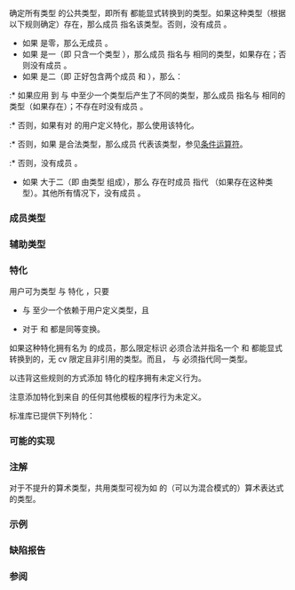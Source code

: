 {{cpp/title|common_type}}
{{cpp/meta/navbar}}
{{dcl begin}}
{{dcl header|type_traits}}
{{dcl|since=c++11|1=
template&lt; class... T &gt;
struct common_type;
}}
{{dcl end}}

确定所有类型 {{tt|T...}} 的公共类型，即所有 {{tt|T...}} 都能显式转换到的类型。如果这种类型（根据以下规则确定）存在，那么成员 {{tt|type}} 指名该类型。否则，没有成员 {{tt|type}}。

* 如果 {{c|sizeof...(T)}} 是零，那么无成员 {{tt|type}}。
* 如果 {{c|sizeof...(T)}} 是一（即 {{tt|T...}} 只含一个类型 {{tt|T0}}），那么成员 {{tt|type}} 指名与 {{c/core|std::common_type&lt;T0, T0&gt;::type}} 相同的类型，如果存在；否则没有成员 {{tt|type}}。
* 如果 {{c/core|sizeof...(T)}} 是二（即 {{tt|T...}} 正好包含两个成员 {{tt|T1}} 和 {{tt|T2}}），那么：
:* 如果应用 {{lc|std::decay}} 到 {{tt|T1}} 与 {{tt|T2}} 中至少一个类型后产生了不同的类型，那么成员 {{tt|type}} 指名与 {{c/core|std::common_type&lt;std::decay&lt;T1&gt;::type, std::decay&lt;T2&gt;::type&gt;::type}} 相同的类型（如果存在）；不存在时没有成员 {{tt|type}}。
:* 否则，如果有对 {{c/core|std::common_type&lt;T1, T2&gt;}} 的用户定义特化，那么使用该特化。
:* 否则，如果 {{c/core|std::decay&lt;decltype(false ? std::declval&lt;T1&gt;() : std::declval&lt;T2&gt;())&gt;::type}} 是合法类型，那么成员 {{tt|type}} 代表该类型，参见[[cpp/language/operator_other#条件运算符|条件运算符]]。
{{rrev|since=c++20|1=
:* 否则，如果 {{c/core|std::decay&lt;decltype(false ? std::declval&lt;CR1&gt;() : std::declval&lt;CR2&gt;())&gt;::type}} 是合法类型，其中 {{tt|CR1}} 与 {{tt|CR2}} 分别是 {{c/core|const std::remove_reference_t&lt;T1&gt;&amp;}} 与 {{c/core|const std::remove_reference_t&lt;T2&gt;&amp;}}，那么成员 {{tt|type}} 代表该类型。
}}
:* 否则，没有成员 {{tt|type}}。
* 如果 {{c|sizeof...(T)}} 大于二（即 {{tt|T...}} 由类型 {{tt|T1, T2, R...}} 组成），那么 {{c/core|std::common_type&lt;T1, T2&gt;::type}} 存在时成员 {{tt|type}} 指代 {{c/core|std::common_type&lt;std::common_type&lt;T1, T2&gt;::type, R...&gt;::type}}（如果存在这种类型）。其他所有情况下，没有成员 {{tt|type}}。

{{cpp/types/cvaub|pack=T|packonly=yes}}

===成员类型===
{{dsc begin}}
{{dsc hitem|名字|定义}}
{{dsc|{{tt|type}}|所有 {{tt|T...}} 的公共类型}}
{{dsc end}}

===辅助类型===
{{dcl begin}}
{{dcl|since=c++14|1=
template&lt; class... T &gt;
using common_type_t = typename common_type&lt;T...&gt;::type;
}}
{{dcl end}}

===特化===
用户可为类型 {{tt|T1}} 与 {{tt|T2}} 特化 {{tt|common_type}}，只要
* {{tt|T1}} 与 {{tt|T2}} 至少一个依赖于用户定义类型，且
* {{lc|std::decay}} 对于 {{tt|T1}} 和 {{tt|T2}} 都是同等变换。

如果这种特化拥有名为 {{tt|type}} 的成员，那么限定标识 {{c/core|std::common_type&lt;T1, T2&gt;::type}} 必须合法并指名一个 {{tt|T1}} 和 {{tt|T2}} 都能显式转换到的，无 cv 限定且非引用的类型。而且，{{c/core|std::common_type&lt;T1, T2&gt;::type}} 与 {{c/core|std::common_type&lt;T2, T1&gt;::type}} 必须指代同一类型。

以违背这些规则的方式添加 {{tt|common_type}} 特化的程序拥有未定义行为。

注意添加特化到来自 {{tt|&lt;type_traits&gt;}} 的任何其他模板{{rev inl|since=c++20|（除了 {{ltt|cpp/types/common_reference|std::basic_common_reference}}）}}的程序行为未定义。

标准库已提供下列特化：
{{dsc begin}}
{{dsc inc|cpp/chrono/duration/dsc common_type}}
{{dsc inc|cpp/chrono/time_point/dsc common_type}}
{{dsc inc|cpp/utility/pair/dsc common_type}}
{{dsc inc|cpp/utility/tuple/dsc common_type}}
{{dsc inc|cpp/iterator/basic_const_iterator/dsc common_type}}
{{dsc end}}

===可能的实现===
{{eq fun
|1=
// 主模板（用于零个类型）
template&lt;class...&gt;
struct common_type {};

// 一个类型
template&lt;class T&gt;
struct common_type&lt;T&gt; : common_type&lt;T, T&gt; {};

namespace detail
{
    template&lt;class...&gt;
    using void_t = void;
    
    template&lt;class T1, class T2&gt;
    using conditional_result_t = decltype(false ? std::declval&lt;T1&gt;() : std::declval&lt;T2&gt;());
    
    template&lt;class, class, class = void&gt;
    struct decay_conditional_result {};
    template&lt;class T1, class T2&gt;
    struct decay_conditional_result&lt;T1, T2, void_t&lt;conditional_result_t&lt;T1, T2&gt;&gt;&gt;
        : std::decay&lt;conditional_result_t&lt;T1, T2&gt;&gt; {};
    
    template&lt;class T1, class T2, class = void&gt;
    struct common_type_2_impl : decay_conditional_result&lt;const T1&amp;, const T2&amp;&gt; {};
    
    // C++11 实现：
    // template&lt;class, class, class = void&gt;
    // struct common_type_2_impl {};
    
    template&lt;class T1, class T2&gt;
    struct common_type_2_impl&lt;T1, T2, void_t&lt;conditional_result_t&lt;T1, T2&gt;&gt;&gt;
        : decay_conditional_result&lt;T1, T2&gt; {};
}

// 两个类型
template&lt;class T1, class T2&gt;
struct common_type&lt;T1, T2&gt; 
    : std::conditional&lt;std::is_same&lt;T1, typename std::decay&lt;T1&gt;::type&gt;::value &amp;&amp;
                       std::is_same&lt;T2, typename std::decay&lt;T2&gt;::type&gt;::value,
                       detail::common_type_2_impl&lt;T1, T2&gt;,
                       common_type&lt;typename std::decay&lt;T1&gt;::type,
                                   typename std::decay&lt;T2&gt;::type&gt;&gt;::type {};

// 三个及以上类型
namespace detail
{
    template&lt;class AlwaysVoid, class T1, class T2, class... R&gt;
    struct common_type_multi_impl {};
    template&lt;class T1, class T2, class...R&gt;
    struct common_type_multi_impl&lt;void_t&lt;typename common_type&lt;T1, T2&gt;::type&gt;, T1, T2, R...&gt;
        : common_type&lt;typename common_type&lt;T1, T2&gt;::type, R...&gt; {};
}

template&lt;class T1, class T2, class... R&gt;
struct common_type&lt;T1, T2, R...&gt;
    : detail::common_type_multi_impl&lt;void, T1, T2, R...&gt; {};
}}

===注解===
对于不提升的算术类型，共用类型可视为如 {{c|T0() + T1() + ... + Tn()}} 的（可以为混合模式的）算术表达式的类型。

===示例===
{{example
|演示由程序定义的类上的混合模式算术：
|code=
#include &lt;iostream&gt;
#include &lt;type_traits&gt;

template&lt;class T&gt;
struct Number { T n; };

template&lt;class T, class U&gt;
constexpr Number&lt;std::common_type_t&lt;T, U&gt;&gt;
    operator+(const Number&lt;T&gt;&amp; lhs, const Number&lt;U&gt;&amp; rhs)
{
    return {lhs.n + rhs.n};
}

void describe(const char* expr, const Number&lt;int&gt;&amp; x)
{
    std::cout &lt;&lt; expr &lt;&lt; "  是  Number&lt;int&gt;{" &lt;&lt; x.n &lt;&lt; "}\n";
}

void describe(const char* expr, const Number&lt;double&gt;&amp; x)
{
    std::cout &lt;&lt; expr &lt;&lt; "  是  Number&lt;double&gt;{" &lt;&lt; x.n &lt;&lt; "}\n";
}

int main()
{
    Number&lt;int&gt; i1 = {1}, i2 = {2};
    Number&lt;double&gt; d1 = {2.3}, d2 = {3.5};
    describe("i1 + i2", i1 + i2);
    describe("i1 + d2", i1 + d2);
    describe("d1 + i2", d1 + i2);
    describe("d1 + d2", d1 + d2);
}
|output=
i1 + i2  是  Number&lt;int&gt;{3}
i1 + d2  是  Number&lt;double&gt;{4.5}
d1 + i2  是  Number&lt;double&gt;{4.3}
d1 + d2  是  Number&lt;double&gt;{5.8}
}}

===缺陷报告===
{{dr list begin}}
{{dr list item|wg=lwg|std=C++11|dr=2141|before=条件运算符的结果类型没有退化|after=退化结果类型}}
{{dr list item|wg=lwg|std=C++11|dr=2408|before={{tt|common_type}} SFINAE 不友好|after= 使之 SFINAE 友好}}
{{dr list item|wg=lwg|std=C++11|dr=2460|before=几乎不可能写出 {{tt|common_type}} 的特化|after=减少需要的特化数量}}
{{dr list end}}

===参阅===
{{dsc begin}}
{{dsc inc|cpp/concepts/dsc common_with}}
{{dsc end}}

{{langlinks|de|en|es|fr|it|ja|pt|ru}}